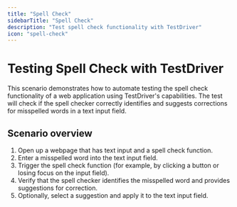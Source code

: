 ```yaml
---
title: "Spell Check"
sidebarTitle: "Spell Check"
description: "Test spell check functionality with TestDriver"
icon: "spell-check"
---
```



# Testing Spell Check with TestDriver
This scenario demonstrates how to automate testing the spell check functionality of a web application using TestDriver's capabilities. The test will check if the spell checker correctly identifies and suggests corrections for misspelled words in a text input field.

<TestPrereqs />

## Scenario overview
1. Open up a webpage that has text input and a spell check function.
2. Enter a misspelled word into the text input field.
3. Trigger the spell check function (for example, by clicking a button or losing focus on the input field).
4. Verify that the spell checker identifies the misspelled word and provides suggestions for correction.
5. Optionally, select a suggestion and apply it to the text input field.


